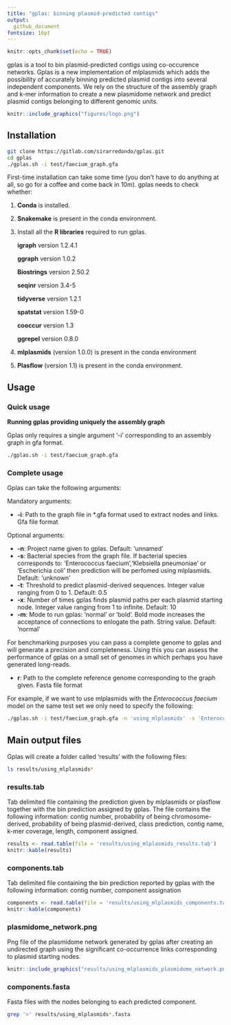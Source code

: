 ```yaml
---
title: "gplas: binning plasmid-predicted contigs"
output: 
  github_document
fontsize: 16pt
---
```


```r
knitr::opts_chunk$set(echo = TRUE)
```

gplas is a tool to bin plasmid-predicted contigs using co-occurence networks. Gplas is a new implementation of mlplasmids which adds the possibility of accurately binning predicted plasmid contigs into several independent components. We rely on the structure of the assembly graph and k-mer information to create a new plasmidome network and predict plasmid contigs belonging to different genomic units.

```r
knitr::include_graphics("figures/logo.png")
```

## Installation 

```bash

git clone https://gitlab.com/sirarredondo/gplas.git
cd gplas
./gplas.sh -i test/faecium_graph.gfa

```

First-time installation can take some time (you don't have to do anything at all, so go for a coffee and come back in 10m). gplas needs to check whether:

1. **Conda** is installed. 

2. **Snakemake** is present in the conda environment. 

3. Install all the **R libraries** required to run gplas.

  &nbsp;&nbsp;&nbsp;&nbsp;&nbsp;&nbsp;**igraph** version 1.2.4.1
  
  &nbsp;&nbsp;&nbsp;&nbsp;&nbsp;&nbsp;**ggraph** version 1.0.2
  
  &nbsp;&nbsp;&nbsp;&nbsp;&nbsp;&nbsp;**Biostrings** version 2.50.2
  
  &nbsp;&nbsp;&nbsp;&nbsp;&nbsp;&nbsp;**seqinr** version 3.4-5
  
  &nbsp;&nbsp;&nbsp;&nbsp;&nbsp;&nbsp;**tidyverse** version 1.2.1 
  
  &nbsp;&nbsp;&nbsp;&nbsp;&nbsp;&nbsp;**spatstat** version 1.59-0
  
  &nbsp;&nbsp;&nbsp;&nbsp;&nbsp;&nbsp;**cooccur** version 1.3
  
  &nbsp;&nbsp;&nbsp;&nbsp;&nbsp;&nbsp;**ggrepel** version 0.8.0 


4. **mlplasmids** (version 1.0.0) is present in the conda environment  

5. **Plasflow** (version 1.1) is present in the conda environment. 


## Usage 

### Quick usage 

**Running gplas providing uniquely the assembly graph**

Gplas only requires a single argument '-i' corresponding to an assembly graph in gfa format. 

```bash
./gplas.sh -i test/faecium_graph.gfa
```

### Complete usage 

Gplas can take the following arguments:

Mandatory arguments: 

- **-i**: Path to the graph file in *.gfa format used to extract nodes and links. Gfa file format

Optional arguments:

- **-n**: Project name given to gplas. Default: 'unnamed'
- **-s**: Bacterial species from the graph file. If bacterial species corresponds to: 'Enterococcus faecium','Klebsiella pneumoniae' or 'Escherichia coli' then prediction will be perfomed using mlplasmids. Default: 'unknown'
- **-t**: Threshold to predict plasmid-derived sequences. Integer value ranging from 0 to 1. Default: 0.5
- **-x**: Number of times gplas finds plasmid paths per each plasmid starting node. Integer value ranging from 1 to infinite. Default: 10
- **-m**: Mode to run gplas: 'normal' or 'bold'. Bold mode increases the acceptance of connections to enlogate the path. String value. Default: 'normal'

For benchmarking purposes you can pass a complete genome to gplas and will generate a precision and completeness. Using this you can assess the performance of gplas on a small set of genomes in which perhaps you have generated long-reads. 

- **r**: Path to the complete reference genome corresponding to the graph given. Fasta file format


For example, if we want to use mlplasmids with the *Enterococcus faecium* model on the same test set we only need to specify the following:

```bash
./gplas.sh -i test/faecium_graph.gfa -n 'using_mlplasmids' -s 'Enterococcus_faecium'
```

## Main output files 

Gplas will create a folder called 'results' with the following files: 

```bash
ls results/using_mlplasmids*
```

### results.tab 

Tab delimited file containing the prediction given by mlplasmids or plasflow together with the bin prediction assigned by gplas. The file contains the following information: contig number, probability of being chromosome-derived, probability of being plasmid-derived,  class prediction, contig name, k-mer coverage, length, component assigned. 

```R
results <- read.table(file = 'results/using_mlplasmids_results.tab')
knitr::kable(results)
```

### components.tab

Tab delimited file containing the bin prediction reported by gplas with the following information: contig number, component assignation  

```r
components <- read.table(file = 'results/using_mlplasmids_components.tab')
knitr::kable(components)
```

### plasmidome_network.png

Png file of the plasmidome network generated by gplas after creating an undirected graph using the significant co-occurrence links corresponding to plasmid starting nodes. 

```r
knitr::include_graphics("results/using_mlplasmids_plasmidome_network.png")
```

### components.fasta

Fasta files with the nodes belonging to each predicted component. 

```bash
grep '>' results/using_mlplasmids*.fasta
```


